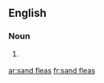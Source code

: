 ==English==

===Noun===
{{head|en|head=[[sand]] [[flea]]s}}

# {{context|US|lang=en}} {{plural of|sand flea}}

[[ar:sand fleas]]
[[fr:sand fleas]]